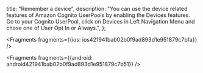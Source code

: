   title: "Remember a device",
  description: "You can use the device related features of Amazon Cognito UserPools by enabling the Devices features. Go to your Cognito UserPool, click on Devices in Left Navigation Menu and chose one of User Opt In or Always.",
};






<Fragments fragments={{ios: ios421941bab02b0f9ad893d1e951879c7bfa}} />



<Fragments fragments={{android: android421941bab02b0f9ad893d1e951879c7b51}} />
